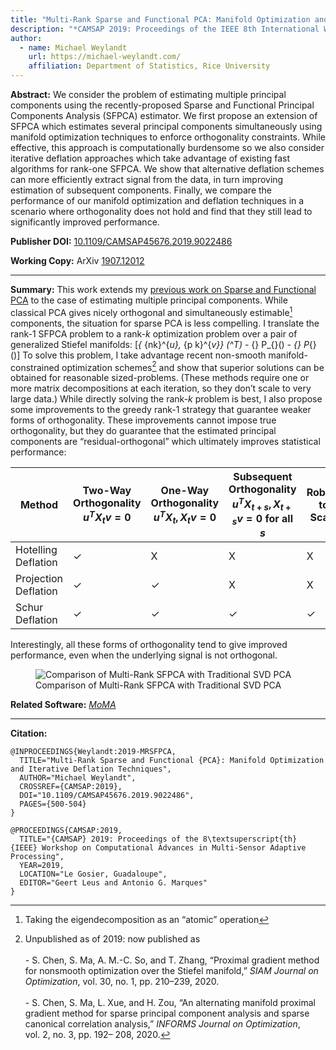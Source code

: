 ```yaml
---
title: "Multi-Rank Sparse and Functional PCA: Manifold Optimization and Iterative Deflation Techniques"
description: "*CAMSAP 2019: Proceedings of the IEEE 8th International Workshop on Computational Advances in Multi-Sensor Adaptive Processing*, pp.500-504. 2019."
author:
  - name: Michael Weylandt
    url: https://michael-weylandt.com/
    affiliation: Department of Statistics, Rice University
---
```


**Abstract:** We consider the problem of estimating multiple principal components using the recently-proposed Sparse and Functional Principal Components Analysis (SFPCA) estimator. We first propose an extension of SFPCA which estimates several principal components simultaneously using manifold optimization techniques to enforce orthogonality constraints. While effective, this approach is computationally burdensome so we also consider iterative deflation approaches which take advantage of existing fast algorithms for rank-one SFPCA. We show that alternative deflation schemes can more efficiently extract signal from the data, in turn improving estimation of subsequent components. Finally, we compare the performance of our manifold optimization and deflation techniques in a scenario where orthogonality does not hold and find that they still lead to significantly improved performance.

**Publisher DOI:** [10.1109/CAMSAP45676.2019.9022486](https://doi.org/10.1109/CAMSAP45676.2019.9022486)

**Working Copy:** ArXiv [1907.12012](https://arxiv.org/abs/1907.12012)


<hr>

**Summary:** This work extends my [previous work on Sparse and Functional PCA](sfpca.html) to the case of estimating multiple principal components. While classical PCA gives nicely orthogonal and simultaneously estimable^[Taking the eigendecomposition as an "atomic" operation] components, the situation for sparse PCA is less compelling. I translate the rank-1 SFPCA problem to a rank-$k$ optimization problem over a pair of generalized Stiefel manifolds:
\[\text{arg max}_{\mathbf{U} \in \mathcal{V}_{n\times k}^{\mathbf{S}_u}, \mathbf{V} \in \mathcal{V}_{p \times k}^{\mathbf{S}_v}} \text{Tr}(\mathbf{U}^T\mathbf{X}\mathbf{V}) - \lambda_{\mathbf{U}} P_{\mathbf{U}}(\mathbf{U}) - \lambda_{\mathbf{V}} P_{\mathbf{V}}(\mathbf{V})\]
To solve this problem, I take advantage recent non-smooth manifold-constrained optimization schemes[^1] and show that superior solutions can be obtained for reasonable sized-problems. (These methods require one or more matrix decompositions at each iteration, so they don't scale to very large data.) While directly solving the rank-$k$ problem is best, I also propose some improvements to the greedy rank-1 strategy that guarantee weaker forms of orthogonality. These improvements cannot impose true orthogonality, but they do guarantee that the estimated principal components are "residual-orthogonal" which ultimately improves statistical performance: 

| Method | Two-Way Orthogonality $u^TX_tv = 0$ | One-Way Orthogonality $u^TX_t, X_tv = 0$| Subsequent Orthogonality $u^TX_{t + s}, X_{t + s}v = 0$ for all $s$ | Robust to Scale |
|--------|-----------------------|-----------------------|--------------------------|-----------------|
| Hotelling Deflation| ✓ | X | X | X |
| Projection Deflation | ✓ | ✓ | X | X |
| Schur Deflation | ✓ | ✓ | ✓ | ✓

Interestingly, all these forms of orthogonality tend to give improved performance, even when the underlying signal is not orthogonal.

![Comparison of Multi-Rank SFPCA with Traditional SVD PCA](../assets/mrsfpca/simulation.png)

**Related Software:** [*MoMA*](../software/moma.html)


<hr>

**Citation:**

```
@INPROCEEDINGS{Weylandt:2019-MRSFPCA,
  TITLE="Multi-Rank Sparse and Functional {PCA}: Manifold Optimization and Iterative Deflation Techniques",
  AUTHOR="Michael Weylandt",
  CROSSREF={CAMSAP:2019},
  DOI="10.1109/CAMSAP45676.2019.9022486",
  PAGES={500-504}
}

@PROCEEDINGS{CAMSAP:2019,
  TITLE="{CAMSAP} 2019: Proceedings of the 8\textsuperscript{th} {IEEE} Workshop on Computational Advances in Multi-Sensor Adaptive Processing",
  YEAR=2019,
  LOCATION="Le Gosier, Guadaloupe",
  EDITOR="Geert Leus and Antonio G. Marques"
}
```


[^1]: Unpublished as of 2019: now published as\
\
- S. Chen, S. Ma, A. M.-C. So, and T. Zhang, "Proximal gradient method for
nonsmooth optimization over the Stiefel manifold," *SIAM Journal on Optimization*, vol. 30, no. 1, pp. 210–239, 2020.\
\
- S. Chen, S. Ma, L. Xue, and H. Zou, "An alternating manifold proximal gradient method for sparse principal component analysis and sparse canonical correlation analysis," *INFORMS Journal on Optimization*, vol. 2, no. 3, pp. 192–
208, 2020.
